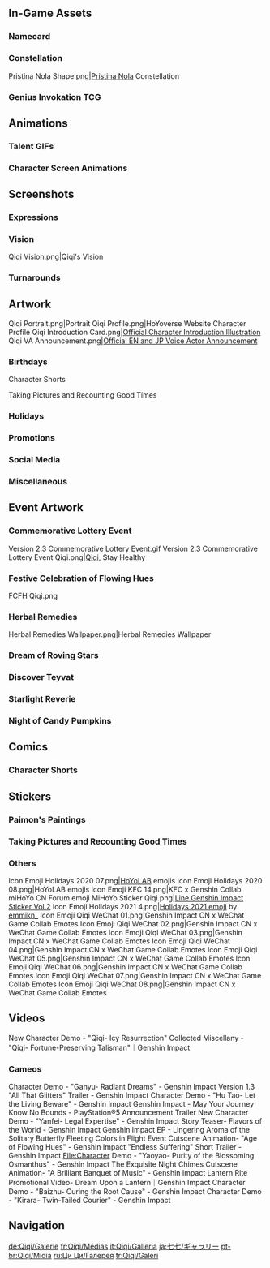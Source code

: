 {{CharacterTabs}}
{{TOC Limit}}
==In-Game Assets==
{{Assets}}

===Namecard===
{{Assets/Namecard|Cold Storage|Qiqi}}

===Constellation===
<gallery>Pristina Nola Shape.png|[[Pristina Nola]] Constellation</gallery>

===Genius Invokation TCG===
{{Genius Invokation TCG Cards by Featured Gallery}}

==Animations==
===Talent GIFs===
{{Talent Previews by Character|Qiqi}}

===Character Screen Animations===
{{Preview/CharacterAnimations}}

==Screenshots==
===Expressions===
{{Character Expression|Qiqi|Default|Happy|Disappointed}}

===Vision===
<gallery>Qiqi Vision.png|Qiqi's Vision</gallery>

===Turnarounds===
{{Turnarounds}}

==Artwork==
<gallery>
Qiqi Portrait.png|Portrait
Qiqi Profile.png|HoYoverse Website Character Profile
Qiqi Introduction Card.png|[https://twitter.com/GenshinImpact/status/1301731715375796225 Official Character Introduction Illustration]
Qiqi VA Announcement.png|[https://twitter.com/GenshinImpact/status/1325996606030671872 Official EN and JP Voice Actor Announcement]
</gallery>

===Birthdays===
{{Files by Character Gallery|Qiqi Birthday Artwork|character = Qiqi|not1=Character Shorts|not2=Taking Pictures and Recounting Good Times Images}}

;Character Shorts
{{Files by Character Gallery|Qiqi Birthday Artwork|character = Qiqi|not1=Character Birthday Artwork|not2=Taking Pictures and Recounting Good Times Images}}

;Taking Pictures and Recounting Good Times
{{Main|Taking Pictures and Recounting Good Times/Qiqi}}
{{Files by Character Gallery|Qiqi Birthday Artwork|character = Qiqi|not1=Character Shorts|not2=Character Birthday Artwork}}

===Holidays===
{{Files by Character Gallery|Holiday Artwork}}

===Promotions===
{{Files by Character Gallery|Promotional Artwork}}

===Social Media===
{{Files by Character Gallery|Social Media Celebration}}

===Miscellaneous===
{{Files by Character Gallery|Miscellaneous Artwork}}

==Event Artwork==
===Commemorative Lottery Event===
{{Main|Version 2.3 Commemorative Lottery Event}}
<gallery>
Version 2.3 Commemorative Lottery Event.gif
Version 2.3 Commemorative Lottery Event Qiqi.png|[[Qiqi]], Stay Healthy
</gallery>

===Festive Celebration of Flowing Hues===
{{Main|Festive Celebration of Flowing Hues}}
<gallery>
FCFH Qiqi.png
</gallery>

===Herbal Remedies===
{{Main|Herbal Remedies}}
<gallery>
Herbal Remedies Wallpaper.png|Herbal Remedies Wallpaper
</gallery>

===Dream of Roving Stars===
{{Main|Dream of Roving Stars}}
{{Files by Character Gallery|Dream of Roving Stars Images}}

===Discover Teyvat===
{{Main|Discover Teyvat}}
{{Files by Character Gallery|Discover Teyvat Images}}

===Starlight Reverie===
{{Main|Starlight Reverie}}
{{Files by Character Gallery|Starlight Reverie Images}}

===Night of Candy Pumpkins===
{{Main|Night of Candy Pumpkins}}
{{Files by Character Gallery|Night of Candy Pumpkins Images}}

==Comics==
===Character Shorts===
{{Files by Character Gallery|Character Shorts|character = Qiqi|not1=Qiqi Birthday Artwork}}

==Stickers==
===Paimon's Paintings===
{{Paimon's Paintings Images|Qiqi|nochar=1|nopplink=1}}

===Taking Pictures and Recounting Good Times===
{{Files by Character Gallery|Taking Pictures and Recounting Good Times Sprites}}

===Others===
<gallery>
Icon Emoji Holidays 2020 07.png|[[HoYoLAB]] emojis
Icon Emoji Holidays 2020 08.png|HoYoLAB emojis
Icon Emoji KFC 14.png|KFC x Genshin Collab miHoYo CN Forum emoji
MiHoYo Sticker Qiqi.png|[https://store.line.me/stickershop/product/14369332/en Line Genshin Impact Sticker Vol.2]
Icon Emoji Holidays 2021 4.png|[https://twitter.com/Paimon2theMoon/status/1474595131353407488 Holidays 2021 emoji] by [https://twitter.com/emmikn_ emmikn_]<!-- 2021-12-25 -->
Icon Emoji Qiqi WeChat 01.png|Genshin Impact CN x WeChat Game Collab Emotes
Icon Emoji Qiqi WeChat 02.png|Genshin Impact CN x WeChat Game Collab Emotes
Icon Emoji Qiqi WeChat 03.png|Genshin Impact CN x WeChat Game Collab Emotes
Icon Emoji Qiqi WeChat 04.png|Genshin Impact CN x WeChat Game Collab Emotes
Icon Emoji Qiqi WeChat 05.png|Genshin Impact CN x WeChat Game Collab Emotes
Icon Emoji Qiqi WeChat 06.png|Genshin Impact CN x WeChat Game Collab Emotes
Icon Emoji Qiqi WeChat 07.png|Genshin Impact CN x WeChat Game Collab Emotes
Icon Emoji Qiqi WeChat 08.png|Genshin Impact CN x WeChat Game Collab Emotes
</gallery>

==Videos==
<gallery>
New Character Demo - "Qiqi- Icy Resurrection"
Collected Miscellany - "Qiqi- Fortune-Preserving Talisman"｜Genshin Impact
</gallery>
===Cameos===
<gallery>
Character Demo - "Ganyu- Radiant Dreams" - Genshin Impact
Version 1.3 "All That Glitters" Trailer - Genshin Impact
Character Demo - "Hu Tao- Let the Living Beware" - Genshin Impact
Genshin Impact - May Your Journey Know No Bounds - PlayStation®5 Announcement Trailer
New Character Demo - "Yanfei- Legal Expertise" - Genshin Impact
Story Teaser- Flavors of the World - Genshin Impact
Genshin Impact EP - Lingering Aroma of the Solitary Butterfly
Fleeting Colors in Flight Event Cutscene Animation- "Age of Flowing Hues" - Genshin Impact
"Endless Suffering" Short Trailer - Genshin Impact
File:Character Demo - "Yaoyao- Purity of the Blossoming Osmanthus" - Genshin Impact
The Exquisite Night Chimes Cutscene Animation- "A Brilliant Banquet of Music" - Genshin Impact
Lantern Rite Promotional Video- Dream Upon a Lantern｜Genshin Impact
Character Demo - "Baizhu- Curing the Root Cause" - Genshin Impact
Character Demo - "Kirara- Twin-Tailed Courier" - Genshin Impact
</gallery>
<!--
==References==
{{Reflist}}
-->
==Navigation==
{{Character Navbox|Gallery}}

[[de:Qiqi/Galerie]]
[[fr:Qiqi/Médias]]
[[it:Qiqi/Galleria]]
[[ja:七七/ギャラリー]]
[[pt-br:Qiqi/Mídia]]
[[ru:Ци Ци/Галерея]]
[[tr:Qiqi/Galeri]]